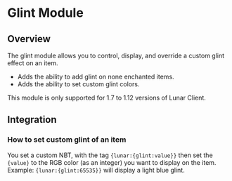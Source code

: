 
# Glint Module

## Overview

The glint module allows you to control, display, and override a custom glint effect on an item.

- Adds the ability to add glint on none enchanted items.
- Adds the ability to set custom glint colors.

<Callout type="info">
  This module is only supported for 1.7 to 1.12 versions of Lunar Client.
</Callout>

## Integration

### How to set custom glint of an item

You set a custom NBT, with the tag `{lunar:{glint:value}}` then set the `{value}` to the RGB color (as an integer) you want to display on the item. Example: `{lunar:{glint:65535}}` will display a light blue glint.

